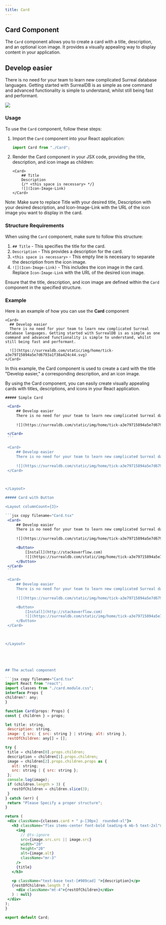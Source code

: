 ```yaml
---
title: Card
---
```





<ScreenShotButton tagName="main" />

## Card Component

The `Card` component allows you to create a card with a title, description, and an optional icon image. It provides a visually appealing way to display content in your application.

<div className="mt-5" />

<Card>


  ## Develop easier
  There is no need for your team to learn new complicated Surreal database languages. Getting started with SurrealDB is as simple as one command and advanced functionality is simple to understand, whilst still being fast and performant.
  
  ![](https://surrealdb.com/static/img/home/tick-a3e79715894a5e7d6793a1f38a424c44.svg)
</Card>


### Usage

To use the `Card` component, follow these steps:

1. Import the `Card` component into your React application:

   ```jsx copy
   import Card from "./Card";
    ```
2. Render the Card component in your JSX code, providing the title, description, and icon image as children:
    ```mdx copy 
    <Card>
        ## Title
        Description
        {/* <this space is necessary> */}
        ![](Icon-Image-Link)
    </Card>
    ```
Note: Make sure to replace Title with your desired title, Description with your desired description, and Icon-Image-Link with the URL of the icon image you want to display in the card.


### Structure Requirements

When using the `Card` component, make sure to follow this structure:

1. `## Title` - This specifies the title for the card.
2. `Description` - This provides a description for the card.
3. `<this space is necessary>` - This empty line is necessary to separate the description from the icon image.
4. `![](Icon-Image-Link)` - This includes the icon image in the card. Replace `Icon-Image-Link` with the URL of the desired icon image.

Ensure that the title, description, and icon image are defined within the `Card` component in the specified structure.

### Example
Here is an example of how you can use the **Card** component
```mdx copy
<Card>
  ## Develop easier
  There is no need for your team to learn new complicated Surreal database languages. Getting started with SurrealDB is as simple as one command and advanced functionality is simple to understand, whilst still being fast and performant.
  
  ![](https://surrealdb.com/static/img/home/tick-a3e79715894a5e7d6793a1f38a424c44.svg)
</Card>
```

In this example, the Card component is used to create a card with the title "Develop easier," a corresponding description, and an icon image.

By using the Card component, you can easily create visually appealing cards with titles, descriptions, and icons in your React application.

    ##### Simple Card

<Layout columnCount={3}>

   ```jsx copy filename="Card.tsx"
    <Card>
        ## Develop easier
        There is no need for your team to learn new complicated Surreal database languages. Getting started with SurrealDB is as simple as one command and advanced functionality is simple to understand, whilst still being fast and performant.
        
        ![](https://surrealdb.com/static/img/home/tick-a3e79715894a5e7d6793a1f38a424c44.svg)

    </Card>
    ```

    <Card>
        ## Develop easier
        There is no need for your team to learn new complicated Surreal database languages. Getting started with SurrealDB is as simple as one command and advanced functionality is simple to understand, whilst still being fast and performant.
        
        ![](https://surrealdb.com/static/img/home/tick-a3e79715894a5e7d6793a1f38a424c44.svg)
    </Card>
    
 
    
</Layout>

  ##### Card with Button

<Layout columnCount={3}>

   ```jsx copy filename="Card.tsx"
    <Card>
        ## Develop easier
        There is no need for your team to learn new complicated Surreal database languages. Getting started with SurrealDB is as simple as one command and advanced functionality is simple to understand, whilst still being fast and performant.
        
        ![](https://surrealdb.com/static/img/home/tick-a3e79715894a5e7d6793a1f38a424c44.svg)

        <Button>
            [Install](http://stackoverflow.com)
            ![](https://surrealdb.com/static/img/home/tick-a3e79715894a5e7d6793a1f38a424c44.svg)
        </Button>
    </Card>
    ```

    <Card>
        ## Develop easier
        There is no need for your team to learn new complicated Surreal database languages. Getting started with SurrealDB is as simple as one command and advanced functionality is simple to understand, whilst still being fast and performant.
        
        ![](https://surrealdb.com/static/img/home/tick-a3e79715894a5e7d6793a1f38a424c44.svg)

        <Button>
            [Install](http://stackoverflow.com)
            ![](https://surrealdb.com/static/img/home/tick-a3e79715894a5e7d6793a1f38a424c44.svg)
        </Button>
    </Card>
    
 
    
</Layout>





## The actual component

```jsx copy filename="Card.tsx"
import React from "react";
import classes from "./card.module.css";
interface Props {
  children?: any;
}

function Card(props: Props) {
  const { children } = props;

  let title: string,
    description: string,
    image: { src: { src: string } | string; alt: string },
    restOfChildren: any[] = [];

  try {
    title = children[0].props.children;
    description = children[1].props.children;
    image = children[2].props.children.props as {
      alt: string;
      src: string | { src: string };
    };
    console.log(image);
    if (children.length > 3) {
      restOfChildren = children.slice(3);
    }
  } catch (err) {
    return "Please Specify a proper structure";
  }

  return (
    <div className={classes.card + " p-[30px]  rounded-xl"}>
      <h3 className="flex items-center font-bold leading-6 mb-5 text-2xl">
        <img
          // @ts-ignore
          src={image.src.src || image.src}
          width="20"
          height="20"
          alt={image.alt}
          className="mr-3"
        />
        {title}
      </h3>

      <p className="text-base text-[#989cad] ">{description}</p>
      {restOfChildren.length ? (
        <div className="mt-4">{restOfChildren}</div>
      ) : null}
    </div>
  );
}

export default Card;

```








